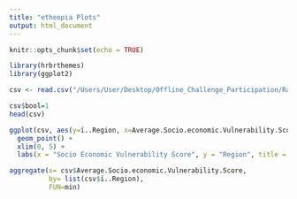 ```yaml
---
title: "etheopia Plots"
output: html_document
---
```


```r
knitr::opts_chunk$set(echo = TRUE)
```

```r
library(hrbrthemes)
library(ggplot2)
```


```r
csv <- read.csv("/Users/User/Desktop/Offline_Challenge_Participation/RawChallengeData/FraymRiskIndicators_Raw&Raster/ethiopia/ethiopia/Ethiopia COVID-19 Risk Scores by Region.csv")
```


```r
csv$bool=1
head(csv)
```

```r
ggplot(csv, aes(y=ï..Region, x=Average.Socio.economic.Vulnerability.Score)) +
  geom_point() +
  xlim(0, 5) +
  labs(x = "Socio Economic Vulnerability Score", y = "Region", title = "First Plot")
```

```r
aggregate(x= csv$Average.Socio.economic.Vulnerability.Score,
          by= list(csv$ï..Region),
          FUN=min)

```

